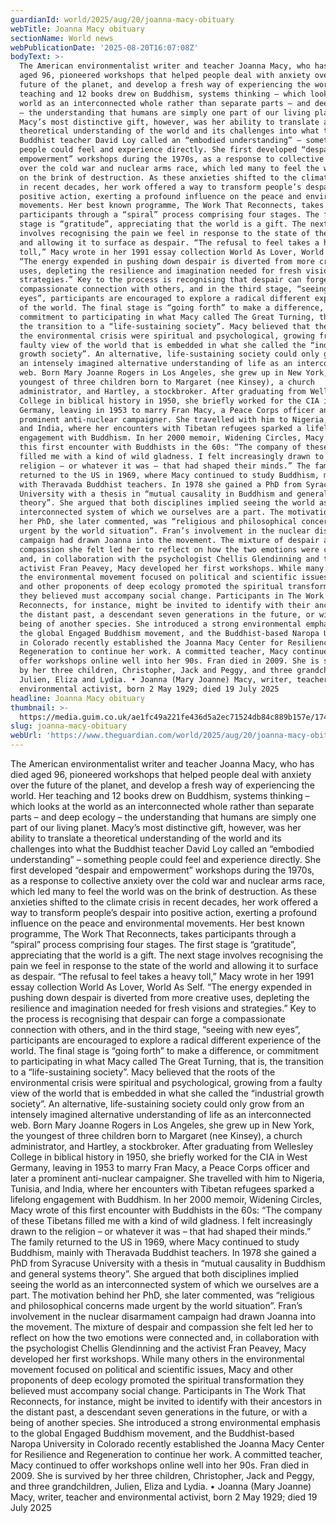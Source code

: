 ```yaml
---
guardianId: world/2025/aug/20/joanna-macy-obituary
webTitle: Joanna Macy obituary
sectionName: World news
webPublicationDate: '2025-08-20T16:07:08Z'
bodyText: >-
  The American environmentalist writer and teacher Joanna Macy, who has died
  aged 96, pioneered workshops that helped people deal with anxiety over the
  future of the planet, and develop a fresh way of experiencing the world. Her
  teaching and 12 books drew on Buddhism, systems thinking – which looks at the
  world as an interconnected whole rather than separate parts – and deep ecology
  – the understanding that humans are simply one part of our living planet.
  Macy’s most distinctive gift, however, was her ability to translate a
  theoretical understanding of the world and its challenges into what the
  Buddhist teacher David Loy called an “embodied understanding” – something
  people could feel and experience directly. She first developed “despair and
  empowerment” workshops during the 1970s, as a response to collective anxiety
  over the cold war and nuclear arms race, which led many to feel the world was
  on the brink of destruction. As these anxieties shifted to the climate crisis
  in recent decades, her work offered a way to transform people’s despair into
  positive action, exerting a profound influence on the peace and environmental
  movements. Her best known programme, The Work That Reconnects, takes
  participants through a “spiral” process comprising four stages. The first
  stage is “gratitude”, appreciating that the world is a gift. The next stage
  involves recognising the pain we feel in response to the state of the world
  and allowing it to surface as despair. “The refusal to feel takes a heavy
  toll,” Macy wrote in her 1991 essay collection World As Lover, World As Self.
  “The energy expended in pushing down despair is diverted from more creative
  uses, depleting the resilience and imagination needed for fresh visions and
  strategies.” Key to the process is recognising that despair can forge a
  compassionate connection with others, and in the third stage, “seeing with new
  eyes”, participants are encouraged to explore a radical different experience
  of the world. The final stage is “going forth” to make a difference, or
  commitment to participating in what Macy called The Great Turning, that is,
  the transition to a “life-sustaining society”. Macy believed that the roots of
  the environmental crisis were spiritual and psychological, growing from a
  faulty view of the world that is embedded in what she called the “industrial
  growth society”. An alternative, life-sustaining society could only grow from
  an intensely imagined alternative understanding of life as an interconnected
  web. Born Mary Joanne Rogers in Los Angeles, she grew up in New York, the
  youngest of three children born to Margaret (nee Kinsey), a church
  administrator, and Hartley, a stockbroker. After graduating from Wellesley
  College in biblical history in 1950, she briefly worked for the CIA in West
  Germany, leaving in 1953 to marry Fran Macy, a Peace Corps officer and later a
  prominent anti-nuclear campaigner. She travelled with him to Nigeria, Tunisia,
  and India, where her encounters with Tibetan refugees sparked a lifelong
  engagement with Buddhism. In her 2000 memoir, Widening Circles, Macy wrote of
  this first encounter with Buddhists in the 60s: “The company of these Tibetans
  filled me with a kind of wild gladness. I felt increasingly drawn to the
  religion – or whatever it was – that had shaped their minds.” The family
  returned to the US in 1969, where Macy continued to study Buddhism, mainly
  with Theravada Buddhist teachers. In 1978 she gained a PhD from Syracuse
  University with a thesis in “mutual causality in Buddhism and general systems
  theory”. She argued that both disciplines implied seeing the world as an
  interconnected system of which we ourselves are a part. The motivation behind
  her PhD, she later commented, was “religious and philosophical concerns made
  urgent by the world situation”. Fran’s involvement in the nuclear disarmament
  campaign had drawn Joanna into the movement. The mixture of despair and
  compassion she felt led her to reflect on how the two emotions were connected
  and, in collaboration with the psychologist Chellis Glendinning and the
  activist Fran Peavey, Macy developed her first workshops. While many others in
  the environmental movement focused on political and scientific issues, Macy
  and other proponents of deep ecology promoted the spiritual transformation
  they believed must accompany social change. Participants in The Work That
  Reconnects, for instance, might be invited to identify with their ancestors in
  the distant past, a descendant seven generations in the future, or with a
  being of another species. She introduced a strong environmental emphasis to
  the global Engaged Buddhism movement, and the Buddhist-based Naropa University
  in Colorado recently established the Joanna Macy Center for Resilience and
  Regeneration to continue her work. A committed teacher, Macy continued to
  offer workshops online well into her 90s. Fran died in 2009. She is survived
  by her three children, Christopher, Jack and Peggy, and three grandchildren,
  Julien, Eliza and Lydia. • Joanna (Mary Joanne) Macy, writer, teacher and
  environmental activist, born 2 May 1929; died 19 July 2025
headline: Joanna Macy obituary
thumbnail: >-
  https://media.guim.co.uk/ae1fc49a221fe436d5a2ec71524db84c889b157e/174_573_2021_1617/500.jpg
slug: joanna-macy-obituary
webUrl: 'https://www.theguardian.com/world/2025/aug/20/joanna-macy-obituary'
---
```

The American environmentalist writer and teacher Joanna Macy, who has died aged 96, pioneered workshops that helped people deal with anxiety over the future of the planet, and develop a fresh way of experiencing the world. Her teaching and 12 books drew on Buddhism, systems thinking – which looks at the world as an interconnected whole rather than separate parts – and deep ecology – the understanding that humans are simply one part of our living planet. Macy’s most distinctive gift, however, was her ability to translate a theoretical understanding of the world and its challenges into what the Buddhist teacher David Loy called an “embodied understanding” – something people could feel and experience directly. She first developed “despair and empowerment” workshops during the 1970s, as a response to collective anxiety over the cold war and nuclear arms race, which led many to feel the world was on the brink of destruction. As these anxieties shifted to the climate crisis in recent decades, her work offered a way to transform people’s despair into positive action, exerting a profound influence on the peace and environmental movements. Her best known programme, The Work That Reconnects, takes participants through a “spiral” process comprising four stages. The first stage is “gratitude”, appreciating that the world is a gift. The next stage involves recognising the pain we feel in response to the state of the world and allowing it to surface as despair. “The refusal to feel takes a heavy toll,” Macy wrote in her 1991 essay collection World As Lover, World As Self. “The energy expended in pushing down despair is diverted from more creative uses, depleting the resilience and imagination needed for fresh visions and strategies.” Key to the process is recognising that despair can forge a compassionate connection with others, and in the third stage, “seeing with new eyes”, participants are encouraged to explore a radical different experience of the world. The final stage is “going forth” to make a difference, or commitment to participating in what Macy called The Great Turning, that is, the transition to a “life-sustaining society”. Macy believed that the roots of the environmental crisis were spiritual and psychological, growing from a faulty view of the world that is embedded in what she called the “industrial growth society”. An alternative, life-sustaining society could only grow from an intensely imagined alternative understanding of life as an interconnected web. Born Mary Joanne Rogers in Los Angeles, she grew up in New York, the youngest of three children born to Margaret (nee Kinsey), a church administrator, and Hartley, a stockbroker. After graduating from Wellesley College in biblical history in 1950, she briefly worked for the CIA in West Germany, leaving in 1953 to marry Fran Macy, a Peace Corps officer and later a prominent anti-nuclear campaigner. She travelled with him to Nigeria, Tunisia, and India, where her encounters with Tibetan refugees sparked a lifelong engagement with Buddhism. In her 2000 memoir, Widening Circles, Macy wrote of this first encounter with Buddhists in the 60s: “The company of these Tibetans filled me with a kind of wild gladness. I felt increasingly drawn to the religion – or whatever it was – that had shaped their minds.” The family returned to the US in 1969, where Macy continued to study Buddhism, mainly with Theravada Buddhist teachers. In 1978 she gained a PhD from Syracuse University with a thesis in “mutual causality in Buddhism and general systems theory”. She argued that both disciplines implied seeing the world as an interconnected system of which we ourselves are a part. The motivation behind her PhD, she later commented, was “religious and philosophical concerns made urgent by the world situation”. Fran’s involvement in the nuclear disarmament campaign had drawn Joanna into the movement. The mixture of despair and compassion she felt led her to reflect on how the two emotions were connected and, in collaboration with the psychologist Chellis Glendinning and the activist Fran Peavey, Macy developed her first workshops. While many others in the environmental movement focused on political and scientific issues, Macy and other proponents of deep ecology promoted the spiritual transformation they believed must accompany social change. Participants in The Work That Reconnects, for instance, might be invited to identify with their ancestors in the distant past, a descendant seven generations in the future, or with a being of another species. She introduced a strong environmental emphasis to the global Engaged Buddhism movement, and the Buddhist-based Naropa University in Colorado recently established the Joanna Macy Center for Resilience and Regeneration to continue her work. A committed teacher, Macy continued to offer workshops online well into her 90s. Fran died in 2009. She is survived by her three children, Christopher, Jack and Peggy, and three grandchildren, Julien, Eliza and Lydia. • Joanna (Mary Joanne) Macy, writer, teacher and environmental activist, born 2 May 1929; died 19 July 2025
